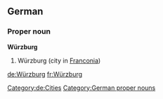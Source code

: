 {{wikipedia}}
{{wikipedia|lang=de}}
==German==
===Proper noun===
'''Würzburg'''
# Würzburg (city in [[Franconia]])
[[Category:de:Cities]]
[[Category:German proper nouns]]

[[de:Würzburg]]
[[fr:Würzburg]]